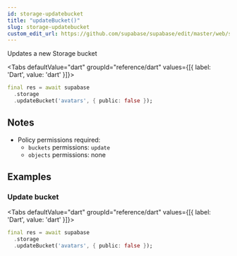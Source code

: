 ```yaml
---
id: storage-updatebucket
title: "updateBucket()"
slug: storage-updatebucket
custom_edit_url: https://github.com/supabase/supabase/edit/master/web/spec/dart.yml
---
```



Updates a new Storage bucket


<Tabs
  defaultValue="dart"
  groupId="reference/dart"
  values={[{ label: 'Dart', value: 'dart' }]}>

<TabItem value="dart">

```dart
final res = await supabase
  .storage
  .updateBucket('avatars', { public: false });
```


</TabItem>

</Tabs>





## Notes

- Policy permissions required:
  - `buckets` permissions: `update`
  - `objects` permissions: none










## Examples

### Update bucket



<Tabs
  defaultValue="dart"
  groupId="reference/dart"
  values={[{ label: 'Dart', value: 'dart' }]}>

<TabItem value="dart">

```dart
final res = await supabase
  .storage
  .updateBucket('avatars', { public: false });
```


</TabItem>

</Tabs>